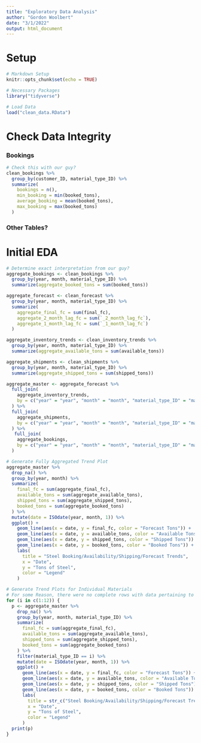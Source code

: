 ```yaml
---
title: "Exploratory Data Analysis"
author: "Gordon Woolbert"
date: "3/1/2022"
output: html_document
---
```


# Setup
```r
# Markdown Setup
knitr::opts_chunk$set(echo = TRUE)

# Necessary Packages
library("tidyverse")

# Load Data
load("clean_data.RData")
```

# Check Data Integrity

### Bookings
```r
# Check this with our guy?
clean_bookings %>%
  group_by(customer_ID, material_type_ID) %>%
  summarize(
    bookings = n(),
    min_booking = min(booked_tons),
    average_booking = mean(booked_tons),
    max_booking = max(booked_tons)
  )
```

### Other Tables?

# Initial EDA
```r
# Determine exact interpretation from our guy?
aggregate_bookings <- clean_bookings %>%
  group_by(year, month, material_type_ID) %>%
  summarize(aggregate_booked_tons = sum(booked_tons))

aggregate_forecast <- clean_forecast %>%
  group_by(year, month, material_type_ID) %>%
  summarize(
    aggregate_final_fc = sum(final_fc),
    aggregate_2_month_lag_fc = sum(`_2_month_lag_fc`),
    aggregate_1_month_lag_fc = sum(`_1_month_lag_fc`)
  )

aggregate_inventory_trends <- clean_inventory_trends %>%
  group_by(year, month, material_type_ID) %>%
  summarize(aggregate_available_tons = sum(available_tons))

aggregate_shipments <- clean_shipments %>%
  group_by(year, month, material_type_ID) %>%
  summarize(aggregate_shipped_tons = sum(shipped_tons))

aggregate_master <- aggregate_forecast %>%
  full_join(
    aggregate_inventory_trends,
    by = c("year" = "year", "month" = "month", "material_type_ID" = "material_type_ID")
  ) %>%
  full_join(
    aggregate_shipments,
    by = c("year" = "year", "month" = "month", "material_type_ID" = "material_type_ID")
  ) %>%
   full_join(
    aggregate_bookings,
    by = c("year" = "year", "month" = "month", "material_type_ID" = "material_type_ID")
  )
```

```r
# Generate Fully Aggregated Trend Plot
aggregate_master %>%
  drop_na() %>%
  group_by(year, month) %>%
  summarize(
    final_fc = sum(aggregate_final_fc),
    available_tons = sum(aggregate_available_tons),
    shipped_tons = sum(aggregate_shipped_tons),
    booked_tons = sum(aggregate_booked_tons)
  ) %>%
  mutate(date = ISOdate(year, month, 1)) %>%
  ggplot() +
    geom_line(aes(x = date, y = final_fc, color = "Forecast Tons")) +
    geom_line(aes(x = date, y = available_tons, color = "Available Tons")) +
    geom_line(aes(x = date, y = shipped_tons, color = "Shipped Tons")) +
    geom_line(aes(x = date, y = booked_tons, color = "Booked Tons")) +
    labs(
      title = "Steel Booking/Availability/Shipping/Forecast Trends",
      x = "Date",
      y = "Tons of Steel",
      color = "Legend"
    )
```

```r
# Generate Trend Plots for Individual Materials
# For some Reason, there were no complete rows with data pertaining to material type 13
for (i in c(1:12)) {
  p <- aggregate_master %>%
    drop_na() %>%
    group_by(year, month, material_type_ID) %>%
    summarize(
      final_fc = sum(aggregate_final_fc),
      available_tons = sum(aggregate_available_tons),
      shipped_tons = sum(aggregate_shipped_tons),
      booked_tons = sum(aggregate_booked_tons)
    ) %>%
    filter(material_type_ID == i) %>%
    mutate(date = ISOdate(year, month, 1)) %>%
    ggplot() +
      geom_line(aes(x = date, y = final_fc, color = "Forecast Tons")) +
      geom_line(aes(x = date, y = available_tons, color = "Available Tons")) +
      geom_line(aes(x = date, y = shipped_tons, color = "Shipped Tons")) +
      geom_line(aes(x = date, y = booked_tons, color = "Booked Tons")) +
      labs(
        title = str_c("Steel Booking/Availability/Shipping/Forecast Trends of Material Type ", i),
        x = "Date",
        y = "Tons of Steel",
        color = "Legend"
      )
  print(p)
}
```

